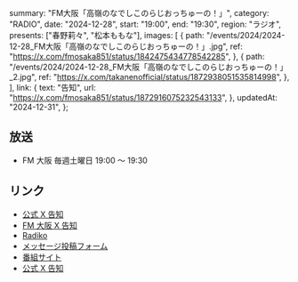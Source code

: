   summary: "FM大阪「高嶺のなでしこのらじおっちゅーの！」",
  category: "RADIO",
  date: "2024-12-28",
  start: "19:00",
  end: "19:30",
  region: "ラジオ",
  presents: ["春野莉々", "松本ももな"],
  images: [
    {
      path: "/events/2024/2024-12-28_FM大阪「高嶺のなでしこのらじおっちゅーの！」.jpg",
      ref: "https://x.com/fmosaka851/status/1842475434778542285",
    },
    {
      path: "/events/2024/2024-12-28_FM大阪「高嶺のなでしこのらじおっちゅーの！」_2.jpg",
      ref: "https://x.com/takanenofficial/status/1872938051535814998",
    },
  ],
  link: {
    text: "告知",
    url: "https://x.com/fmosaka851/status/1872916075232543133",
  },
  updatedAt: "2024-12-31",
};

## 放送

- FM 大阪 毎週土曜日 19:00 〜 19:30

## リンク

- [公式 X 告知](https://x.com/takanenofficial/status/1872938051535814998)
- [FM 大阪 X 告知](https://x.com/fmosaka851/status/1872916075232543133)
- [Radiko](https://radiko.jp/#!/ts/FMO/20241228190000)
- [メッセージ投稿フォーム](https://fmosaka.futureartist.net/enquete/354047)
- [番組サイト](https://www.fmosaka.net/_ct/17722199)
- [公式 X 告知](https://x.com/takanenofficial/status/1836979149044600863)

